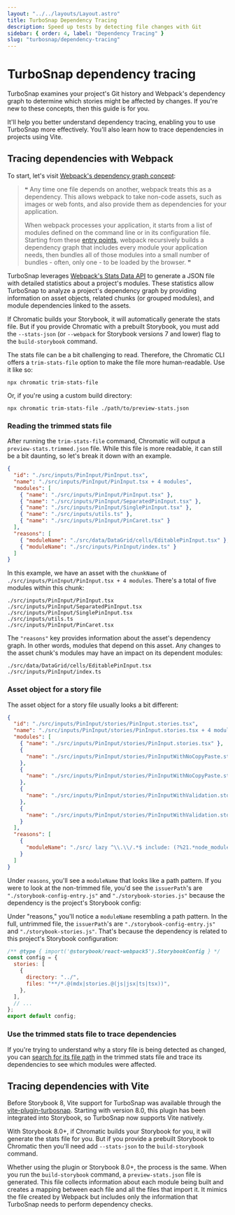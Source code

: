 ```yaml
---
layout: "../../layouts/Layout.astro"
title: TurboSnap Dependency Tracing
description: Speed up tests by detecting file changes with Git
sidebar: { order: 4, label: "Dependency Tracing" }
slug: "turbosnap/dependency-tracing"
---
```


# TurboSnap dependency tracing

TurboSnap examines your project's Git history and Webpack's dependency graph to determine which stories might be affected by changes. If you're new to these concepts, then this guide is for you.

It'll help you better understand dependency tracing, enabling you to use TurboSnap more effectively. You'll also learn how to trace dependencies in projects using Vite.

## Tracing dependencies with Webpack

To start, let's visit [Webpack's dependency graph concept](https://webpack.js.org/concepts/dependency-graph/):

> ❝ Any time one file depends on another, webpack treats this as a dependency. This allows webpack to take non-code assets, such as images or web fonts, and also provide them as dependencies for your application.
>
> When webpack processes your application, it starts from a list of modules defined on the command line or in its configuration file. Starting from these [entry points](https://webpack.js.org/concepts/entry-points/), webpack recursively builds a dependency graph that includes every module your application needs, then bundles all of those modules into a small number of bundles - often, only one - to be loaded by the browser. ❞

TurboSnap leverages [Webpack's Stats Data API](https://webpack.js.org/api/stats) to generate a JSON file with detailed statistics about a project's modules. These statistics allow TurboSnap to analyze a project's dependency graph by providing information on asset objects, related chunks (or grouped modules), and module dependencies linked to the assets.

If Chromatic builds your Storybook, it will automatically generate the stats file. But if you provide Chromatic with a prebuilt Storybook, you must add the `--stats-json` (or `--webpack` for Storybook versions 7 and lower) flag to the `build-storybook` command.

The stats file can be a bit challenging to read. Therefore, the Chromatic CLI offers a `trim-stats-file` option to make the file more human-readable. Use it like so:

```shell
npx chromatic trim-stats-file
```

Or, if you're using a custom build directory:

```shell
npx chromatic trim-stats-file ./path/to/preview-stats.json
```

### Reading the trimmed stats file

After running the `trim-stats-file` command, Chromatic will output a `preview-stats.trimmed.json` file. While this file is more readable, it can still be a bit daunting, so let's break it down with an example.

```json
{
  "id": "./src/inputs/PinInput/PinInput.tsx",
  "name": "./src/inputs/PinInput/PinInput.tsx + 4 modules",
  "modules": [
    { "name": "./src/inputs/PinInput/PinInput.tsx" },
    { "name": "./src/inputs/PinInput/SeparatedPinInput.tsx" },
    { "name": "./src/inputs/PinInput/SinglePinInput.tsx" },
    { "name": "./src/inputs/utils.ts" },
    { "name": "./src/inputs/PinInput/PinCaret.tsx" }
  ],
  "reasons": [
    { "moduleName": "./src/data/DataGrid/cells/EditablePinInput.tsx" },
    { "moduleName": "./src/inputs/PinInput/index.ts" }
  ]
}
```

In this example, we have an asset with the `chunkName` of `./src/inputs/PinInput/PinInput.tsx + 4 modules`. There's a total of five modules within this chunk:

```
./src/inputs/PinInput/PinInput.tsx
./src/inputs/PinInput/SeparatedPinInput.tsx
./src/inputs/PinInput/SinglePinInput.tsx
./src/inputs/utils.ts
./src/inputs/PinInput/PinCaret.tsx
```

The `"reasons"` key provides information about the asset's dependency graph. In other words, modules that depend on this asset. Any changes to the asset chunk's modules may have an impact on its dependent modules:

```
./src/data/DataGrid/cells/EditablePinInput.tsx
./src/inputs/PinInput/index.ts
```

### Asset object for a story file

The asset object for a story file usually looks a bit different:

```json
{
  "id": "./src/inputs/PinInput/stories/PinInput.stories.tsx",
  "name": "./src/inputs/PinInput/stories/PinInput.stories.tsx + 4 modules",
  "modules": [
    { "name": "./src/inputs/PinInput/stories/PinInput.stories.tsx" },
    {
      "name": "./src/inputs/PinInput/stories/PinInputWithNoCopyPaste.storyfile.tsx"
    },
    {
      "name": "./src/inputs/PinInput/stories/PinInputWithNoCopyPaste.storyfile.tsx?raw"
    },
    {
      "name": "./src/inputs/PinInput/stories/PinInputWithValidation.storyfile.tsx"
    },
    {
      "name": "./src/inputs/PinInput/stories/PinInputWithValidation.storyfile.tsx?raw"
    }
  ],
  "reasons": [
    {
      "moduleName": "./src/ lazy ^\\.\\/.*$ include: (?%21.*node_modules)(?:\\/src(?:\\/(?%21\\.)(?:(?:(?%21(?:^%7C\\/)\\.).)*?)\\/%7C\\/%7C$)(?%21\\.)(?=.)[^/]*?\\.stories\\.(js%7Cjsx%7Cts%7Ctsx))$ chunkName: [request] namespace object"
    }
  ]
}
```

Under `reasons`, you'll see a `moduleName` that looks like a path pattern. If you were to look at the non-trimmed file, you'd see the `issuerPath`'s are `"./storybook-config-entry.js"` and `"./storybook-stories.js"` because the dependency is the project's Storybook config:

Under "reasons," you'll notice a `moduleName` resembling a path pattern. In the full, untrimmed file, the `issuerPath`'s are `"./storybook-config-entry.js"` and `"./storybook-stories.js"`. That's because the dependency is related to this project's Storybook configuration:

```js title=".storybook/main.js"
/** @type { import('@storybook/react-webpack5').StorybookConfig } */
const config = {
  stories: [
    {
      directory: "../",
      files: "**/*.@(mdx|stories.@(js|jsx|ts|tsx))",
    },
  ],
  // ...
};
export default config;
```

### Use the trimmed stats file to trace dependencies

If you're trying to understand why a story file is being detected as changed, you can [search for its file path](/docs/turbosnap/troubleshooting/#why-are-no-changes-being-detected) in the trimmed stats file and trace its dependencies to see which modules were affected.

## Tracing dependencies with Vite

Before Storybook 8, Vite support for TurboSnap was available through the [vite-plugin-turbosnap](https://github.com/IanVS/vite-plugin-turbosnap). Starting with version 8.0, this plugin has been integrated into Storybook, so TurboSnap now supports Vite natively.

With Storybook 8.0+, if Chromatic builds your Storybook for you, it will generate the stats file for you. But if you provide a prebuilt Storybook to Chromatic then you'll need add `--stats-json` to the `build-storybook` command.

Whether using the plugin or Storybook 8.0+, the process is the same. When you run the `build-storybook` command, a `preview-stats.json` file is generated. This file collects information about each module being built and creates a mapping between each file and all the files that import it. It mimics the file created by Webpack but includes only the information that TurboSnap needs to perform dependency checks.
